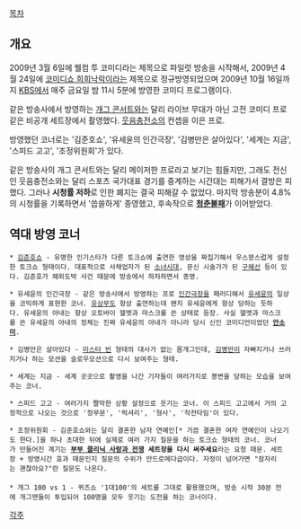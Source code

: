[[목차]]

== 개요 ==

2009년 3월 6일에 웰컴 투 코미디라는 제목으로 파일럿 방송을 시작해서, 2009년 4월 24일에 [[코미디쇼 희희낙락]]이라는 제목으로 정규방영되었으며 2009년 10월 16일까지 [[KBS]]에서 매주 금요일 밤 11시 5분에 방영한 코미디 프로그램이다.

같은 방송사에서 방영하는 [[개그 콘서트]]와는 달리 라이브 무대가 아닌 고전 코미디 프로 같은 비공개 세트장에서 촬영했다. [[웃음충전소]]의 컨셉을 이은 프로.

방영했던 코너로는 '김준호쇼', '유세윤의 인간극장', '김병만은 살아있다', '세계는 지금', '스피드 고고', '조정위원회'가 있다.

같은 방송사의 개그 콘서트와는 달리 메이저한 프로라고 보기는 힘들지만, 그래도 전신인 웃음충전소와는 달리 스포츠 국가대표 경기를 중계하는 시간대는 피해가서 결방은 피했다. 그러나 '''시청률 저하'''로 인한 폐지는 결국 피해갈 수 없었다. 마지막 방송분이 4.8%의 시청률을 기록하면서 '씁쓸하게' 종영했고, 후속작으로 '''[[청춘불패]]'''가 이어받았다.

== 역대 방영 코너 ==
 * [[김준호]]쇼 - 유명한 인기스타가 다른 토크쇼에 출연한 영상을 짜집기해서 우스꽝스럽게 설정한 토크쇼 형태이다. 대표적으로 사채업자가 된 [[소녀시대]], 문신 시술가가 된 [[구혜선]] 등이 있다. 김준호가 해외도박 사건 때문에 방송에서 하차하면서 종영.

 * 유세윤의 인간극장 - 같은 방송사에서 방영하는 프로 [[인간극장]]을 패러디해서 [[유세윤]]의 일상을 코믹하게 표현한 코너. [[유상무]]도 항상 출연하는데 왠지 유세윤에게 항상 당하는 듯하다. 유세윤의 아내는 항상 오토바이 헬멧과 마스크를 쓴 상태로 등장. 사실 헬멧과 마스크를 쓴 유세윤의 아내의 정체는 진짜 유세윤의 아내가 아니라 당시 신인 코미디언이었던 '''[[안소미]]'''.

 * 김병만은 살아있다 - [[미스터 빈]] 형태의 대사가 없는 몸개그인데, [[김병만]]이 자빠지거나 쓰러지거나 하는 모션을 슬로우모션으로 다시 보여주는 형태.

 * 세계는 지금 - 세계 곳곳으로 촬영을 나간 기자들이 여러가지로 봉변을 당하는 모습을 보여주는 코너.

 * 스피드 고고 - 여러가지 짤막한 상황 설정으로 웃기는 코너. 이 스피드 고고에서 거의 고정적으로 나오는 것으로 '정무문', '럭셔리', '형사', '작전타임'이 있다.

 * 조정위원회 - 김준호쇼와는 달리 결혼한 남자 연예인[* 가끔 결혼한 여자 연예인이 나오기도 한다.]을 하나 초대한 뒤에 실제로 여러 가지 질문을 하는 토크쇼 형태의 코너. 코너가 만들어진 계기는 '''[[부부 클리닉 사랑과 전쟁]] 세트장을 다시 써주세요'''라는 요청 때문. 세트장 + 방영시간 효과 때문인지 질문의 수위가 안드로메다급이다. 자정이 넘어가면 "잠자리는 괜찮아요?"란 질문도 나온다.
 
 * 개그 100 vs 1 - 퀴즈쇼 '1대100'의 세트를 그대로 활용했으며, 방송 시작 30분 전에 개그맨들이 투입되어 100명을 모두 웃기는 도전을 하는 코너이다.

[[각주]]
